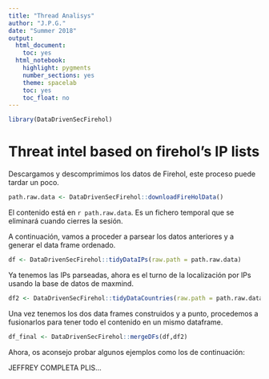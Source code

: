 ```yaml
---
title: "Thread Analisys"
author: "J.P.G."
date: "Summer 2018"
output:
  html_document:
    toc: yes
  html_notebook:
    highlight: pygments
    number_sections: yes
    theme: spacelab
    toc: yes
    toc_float: no
---
```


```r
library(DataDrivenSecFirehol)
```


Threat intel based on firehol's IP lists
=============================

Descargamos y descomprimimos los datos de Firehol, este proceso puede tardar un poco.
```r
path.raw.data <- DataDrivenSecFirehol::downloadFireHolData()
```
El contenido está en `r path.raw.data`. Es un fichero temporal que se eliminará cuando cierres la sesión.

A continuación, vamos a proceder a parsear los datos anteriores y a generar el data frame ordenado. 

```r
df <- DataDrivenSecFirehol::tidyDataIPs(raw.path = path.raw.data)
```

Ya tenemos las IPs parseadas, ahora es el turno de la localización por IPs usando la base de datos de maxmind.

```r
df2 <- DataDrivenSecFirehol::tidyDataCountries(raw.path = path.raw.data)
```

Una vez tenemos los dos data frames construidos y a punto, procedemos a fusionarlos para tener todo el contenido en un mismo dataframe.

```r
df_final <- DataDrivenSecFirehol::mergeDFs(df,df2)
```

Ahora, os aconsejo probar algunos ejemplos como los de continuación:

JEFFREY COMPLETA PLIS...

